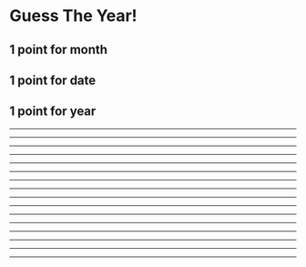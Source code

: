 

# Guess The Year!

## 1 point for month

## 1 point for date

## 1 point for year

---

<Slide answer={data[0].answer} imageSrc={data[0].imageSrc} />

---

<Slide answer={data[1].answer} imageSrc={data[1].imageSrc} />

---

<Slide answer={data[2].answer} imageSrc={data[2].imageSrc} />

---

<Slide answer={data[3].answer} imageSrc={data[3].imageSrc} />

---

<Slide answer={data[4].answer} imageSrc={data[4].imageSrc} />

---

<Slide answer={data[5].answer} imageSrc={data[5].imageSrc} />

---

<Slide answer={data[6].answer} imageSrc={data[6].imageSrc} />

---

<Slide answer={data[7].answer} imageSrc={data[7].imageSrc} />

---

<Slide answer={data[8].answer} imageSrc={data[8].imageSrc} />

---

<Slide answer={data[9].answer} imageSrc={data[9].imageSrc} />

---

<Slide answer={data[10].answer} imageSrc={data[10].imageSrc} />

---

<Slide answer={data[11].answer} imageSrc={data[11].imageSrc} />

---

<Slide answer={data[12].answer} imageSrc={data[12].imageSrc} />

---

<Slide answer={data[13].answer} imageSrc={data[13].imageSrc} />

---

<Slide answer={data[14].answer} imageSrc={data[14].imageSrc} />

---

<Slide answer={data[15].answer} imageSrc={data[15].imageSrc} />
